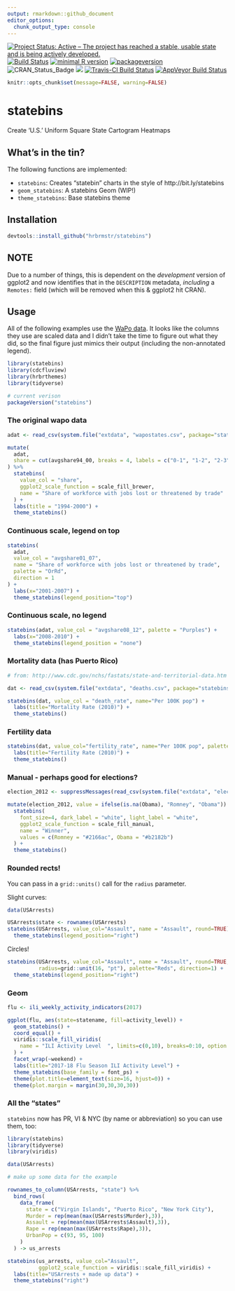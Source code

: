 ```yaml
---
output: rmarkdown::github_document
editor_options: 
  chunk_output_type: console
---
```


[![Project Status: Active – The project has reached a stable, usable state and is being actively developed.](http://www.repostatus.org/badges/latest/active.svg)](http://www.repostatus.org/#active)
[![Build Status](https://travis-ci.org/hrbrmstr/statebins.svg?branch=master)](https://travis-ci.org/hrbrmstr/statebins)
[![minimal R version](https://img.shields.io/badge/R%3E%3D-3.2.0-6666ff.svg)](https://cran.r-project.org/)
[![packageversion](https://img.shields.io/badge/Package%20version-2.0.0-orange.svg?style=flat-square)](commits/master)
![CRAN_Status_Badge](http://www.r-pkg.org/badges/version/statebins)
[![](http://cranlogs.r-pkg.org/badges/statebins)](http://cran.rstudio.com/web/packages/statebins/index.html)
[![Travis-CI Build Status](https://travis-ci.org/hrbrmstr/statebins.svg?branch=master)](https://travis-ci.org/hrbrmstr/statebins)
[![AppVeyor Build Status](https://ci.appveyor.com/api/projects/status/github/hrbrmstr/statebins?branch=master&svg=true)](https://ci.appveyor.com/project/hrbrmstr/statebins)

```r
knitr::opts_chunk$set(message=FALSE, warning=FALSE)
```

# statebins

Create 'U.S.' Uniform Square State Cartogram Heatmaps

## What's in the tin?

The following functions are implemented:

- `statebins`: Creates "statebin" charts in the style of http://bit.ly/statebins 
- `geom_statebins`: A statebins Geom (WIP!)
- `theme_statebins`: Base statebins theme

## Installation

```r
devtools::install_github("hrbrmstr/statebins")
```

## NOTE

Due to a number of things, this is dependent on the _development_ version of ggplot2 and now identifies that in the `DESCRIPTION` metadata, _including_ a `Remotes:` field (which will be removed when this & ggplot2 hit CRAN).

## Usage

All of the following examples use the [WaPo data](http://www.washingtonpost.com/wp-srv/special/business/states-most-threatened-by-trade/states.csv?cache=1). It looks like the columns they use are scaled data and I didn't take the time to figure out what they did, so the final figure just mimics their output (including the non-annotated legend).

```r
library(statebins)
library(cdcfluview)
library(hrbrthemes)
library(tidyverse)

# current verison
packageVersion("statebins")
```

### The original wapo data

```r
adat <- read_csv(system.file("extdata", "wapostates.csv", package="statebins"))

mutate(
  adat, 
  share = cut(avgshare94_00, breaks = 4, labels = c("0-1", "1-2", "2-3", "3-4"))
) %>% 
  statebins(
    value_col = "share", 
    ggplot2_scale_function = scale_fill_brewer,
    name = "Share of workforce with jobs lost or threatened by trade"
  ) +
  labs(title = "1994-2000") +
  theme_statebins()
```

### Continuous scale, legend on top

```r
statebins(
  adat, 
  value_col = "avgshare01_07",
  name = "Share of workforce with jobs lost or threatened by trade",
  palette = "OrRd", 
  direction = 1
) +
  labs(x="2001-2007") + 
  theme_statebins(legend_position="top")
```

### Continuous scale, no legend

```r
statebins(adat, value_col = "avgshare08_12", palette = "Purples") +
  labs(x="2008-2010") +
  theme_statebins(legend_position = "none") 
```

### Mortality data (has Puerto Rico)

```r
# from: http://www.cdc.gov/nchs/fastats/state-and-territorial-data.htm

dat <- read_csv(system.file("extdata", "deaths.csv", package="statebins"))

statebins(dat, value_col = "death_rate", name="Per 100K pop") +
  labs(title="Mortality Rate (2010)") +
  theme_statebins()
```

### Fertility data

```r
statebins(dat, value_col="fertility_rate", name="Per 100K pop", palette="PuBuGn") +
  labs(title="Fertility Rate (2010)") +
  theme_statebins()
```

### Manual - perhaps good for elections?

```r
election_2012 <- suppressMessages(read_csv(system.file("extdata", "election2012.csv", package="statebins")))

mutate(election_2012, value = ifelse(is.na(Obama), "Romney", "Obama")) %>% 
  statebins(
    font_size=4, dark_label = "white", light_label = "white",
    ggplot2_scale_function = scale_fill_manual,
    name = "Winner",
    values = c(Romney = "#2166ac", Obama = "#b2182b")
  ) +
  theme_statebins()
```

### Rounded rects!

You can pass in a `grid::units()` call for the `radius` parameter.

Slight curves:

```r
data(USArrests)

USArrests$state <- rownames(USArrests)
statebins(USArrests, value_col="Assault", name = "Assault", round=TRUE) +
  theme_statebins(legend_position="right")
```

Circles!

```r
statebins(USArrests, value_col="Assault", name = "Assault", round=TRUE, 
          radius=grid::unit(16, "pt"), palette="Reds", direction=1) +
  theme_statebins(legend_position="right")
```

### Geom

```r
flu <- ili_weekly_activity_indicators(2017)

ggplot(flu, aes(state=statename, fill=activity_level)) +
  geom_statebins() +
  coord_equal() +
  viridis::scale_fill_viridis(
    name = "ILI Activity Level  ", limits=c(0,10), breaks=0:10, option = "magma", direction = -1
  ) +
  facet_wrap(~weekend) +
  labs(title="2017-18 Flu Season ILI Activity Level") +
  theme_statebins(base_family = font_ps) +
  theme(plot.title=element_text(size=16, hjust=0)) +
  theme(plot.margin = margin(30,30,30,30))
```

### All the "states"

`statebins` now has PR, VI & NYC (by name or abbreviation) so you can use them, too:

```r
library(statebins)
library(tidyverse)
library(viridis)

data(USArrests)

# make up some data for the example

rownames_to_column(USArrests, "state") %>%
  bind_rows(
    data_frame(
      state = c("Virgin Islands", "Puerto Rico", "New York City"),
      Murder = rep(mean(max(USArrests$Murder),3)),
      Assault = rep(mean(max(USArrests$Assault),3)),
      Rape = rep(mean(max(USArrests$Rape),3)),
      UrbanPop = c(93, 95, 100)
    )
  ) -> us_arrests

statebins(us_arrests, value_col="Assault",
          ggplot2_scale_function = viridis::scale_fill_viridis) +
  labs(title="USArrests + made up data") +
  theme_statebins("right")
```
